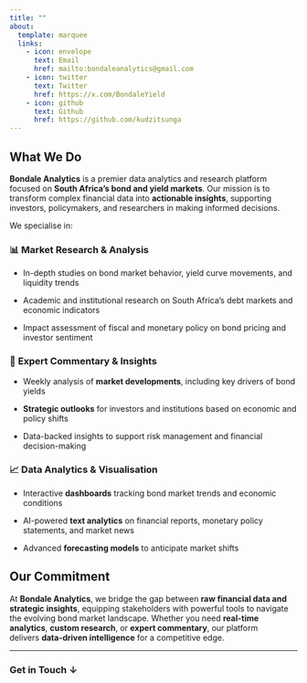 ```yaml
---
title: ""
about:
  template: marquee
  links:
    - icon: envelope
      text: Email
      href: mailto:bondaleanalytics@gmail.com
    - icon: twitter
      text: Twitter
      href: https://x.com/BondaleYield
    - icon: github
      text: Github
      href: https://github.com/kudzitsunga
---
```


## **What We Do**

**Bondale Analytics** is a premier data analytics and research platform focused on **South Africa’s bond and yield markets**. Our mission is to transform complex financial data into **actionable insights**, supporting investors, policymakers, and researchers in making informed decisions.

We specialise in:

### 📊 **Market Research & Analysis**

-   In-depth studies on bond market behavior, yield curve movements, and liquidity trends

-   Academic and institutional research on South Africa’s debt markets and economic indicators

-   Impact assessment of fiscal and monetary policy on bond pricing and investor sentiment

### 📰 **Expert Commentary & Insights**

-   Weekly analysis of **market developments**, including key drivers of bond yields

-   **Strategic outlooks** for investors and institutions based on economic and policy shifts

-   Data-backed insights to support risk management and financial decision-making

### 📈 **Data Analytics & Visualisation**

-   Interactive **dashboards** tracking bond market trends and economic conditions

-   AI-powered **text analytics** on financial reports, monetary policy statements, and market news

-   Advanced **forecasting models** to anticipate market shifts

## **Our Commitment**

At **Bondale Analytics**, we bridge the gap between **raw financial data and strategic insights**, equipping stakeholders with powerful tools to navigate the evolving bond market landscape. Whether you need **real-time analytics**, **custom research**, or **expert commentary**, our platform delivers **data-driven intelligence** for a competitive edge.

------------------------------------------------------------------------

### **Get in Touch ↓**
